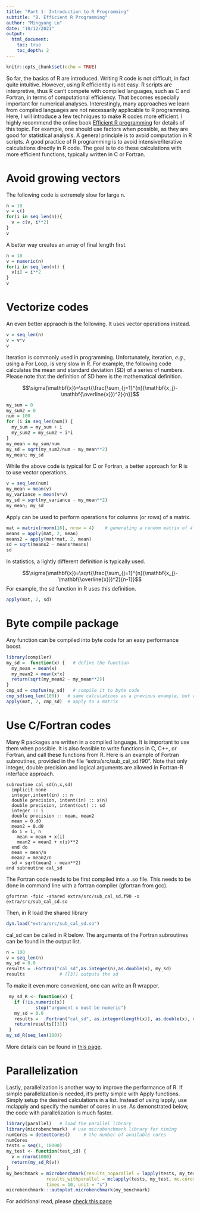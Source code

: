 ```yaml
---
title: "Part 1: Introduction to R Programming"
subtitle: "B. Efficient R Programming"
author: "Mingyang Lu"
date: "10/12/2021"
output: 
  html_document:
    toc: true
    toc_depth: 2
---
```


```r
knitr::opts_chunk$set(echo = TRUE)
```

So far, the basics of R are introduced. Writing R code is not difficult, in fact quite intuitive. However, using R efficiently is not easy. R scripts are interpretive, thus R can't compete with compiled languages, such as C and Fortran, in terms of computational efficiency. That becomes especially important for numerical analyses. Interestingly, many approaches we learn from compiled languages are not necessarily applicable to R programming. Here, I will introduce a few techniques to make R codes more efficient. I highly recommend the online book  [Efficient R programming](https://csgillespie.github.io/efficientR/) for details of this topic.
For example, one should use factors when possible, as they are good for statistical analysis. A general principle is to avoid computation in R scripts. A good practice of R programming is to avoid intensive/iterative calculations directly in R code. The goal is to do these calculations with more efficient functions, typically written in C or Fortran.

# Avoid growing vectors
The following code is extremely slow for large n.
```r
n = 10
v = c()
for(i in seq_len(n)){
  v = c(v, i**2)
}
v
```
A better way creates an array of final length first.
```r
n = 10
v = numeric(n)
for(i in seq_len(n)) {
  v[i] = i**2
}
v
```

# Vectorize codes
An even better appraoch is the following. It uses vector operations instead.
```r
v = seq_len(n)
v = v*v
v
```

Iteration is commonly used in programming. Unfortunately, iteration, *e.g.*, using a For Loop, is very slow in R. For example, the following code calculates the mean and standard deviation (SD) of a series of numbers. Please note that the definition of SD here is the mathematical definition.

$$\sigma(\mathbf{x})=\sqrt{\frac{\sum_{j=1}^{n}(\mathbf{x_j}-\mathbf{\overline{x}})^2}{n}}$$
``` r
my_sum = 0
my_sum2 = 0
num = 100
for (i in seq_len(num)) {
  my_sum = my_sum + i
  my_sum2 = my_sum2 + i*i
}
my_mean = my_sum/num
my_sd = sqrt(my_sum2/num - my_mean**2)
my_mean; my_sd
```
While the above code is typical for C or Fortran, a better approach for R is to use vector operations. 
```r
v = seq_len(num)
my_mean = mean(v)
my_variance = mean(v*v)
my_sd = sqrt(my_variance - my_mean**2)
my_mean; my_sd
```
Apply can be used to perform operations for columns (or rows) of a matrix.
```r
mat = matrix(rnorm(16), nrow = 4)    # generating a random matrix of 4 x 4
means = apply(mat, 2, mean)
means2 = apply(mat*mat, 2, mean)
sd = sqrt(means2 - means*means)
sd
```

In statistics, a lightly different definition is typically used.

$$\sigma(\mathbf{x})=\sqrt{\frac{\sum_{j=1}^{n}(\mathbf{x_j}-\mathbf{\overline{x}})^2}{n-1}}$$
For example, the sd function in R uses this definition.
```r
apply(mat, 2, sd)
```

# Byte compile package
Any function can be compiled into byte code for an easy performance boost.
```r
library(compiler)
my_sd =  function(x) {   # define the function
  my_mean = mean(x)
  my_mean2 = mean(x*x)
  return(sqrt(my_mean2 - my_mean**2))
}
cmp_sd = cmpfun(my_sd)   # compile it to byte code
cmp_sd(seq_len(100))   # same calculations as a previous example, but with compiled function
apply(mat, 2, cmp_sd)  # apply to a matrix 

```

# Use C/Fortran codes
Many R packages are written in a compiled language. It is important to use them when possible. It is also feasible to write functions in C, C++, or Fortran, and call these functions from R.
Here is an example of Fortran subroutines, provided in the file "extra/src/sub_cal_sd.f90". Note that only integer, double precision and logical arguments are allowed in Fortran-R interface approach. 
```
subroutine cal_sd(n,x,sd)
  implicit none
  integer,intent(in) :: n
  double precision, intent(in) :: x(n)
  double precision, intent(out) :: sd
  integer :: i
  double precision :: mean, mean2
  mean = 0.d0
  mean2 = 0.d0
  do i = 1, n
    mean = mean + x(i)
    mean2 = mean2 + x(i)**2
  end do
  mean = mean/n
  mean2 = mean2/n
  sd = sqrt(mean2 - mean**2)
end subroutine cal_sd
```
The Fortran code needs to be first compiled into a .so file. This needs to be done in command line with a fortran compiler (gfortran from gcc).
```
gfortran -fpic -shared extra/src/sub_cal_sd.f90 -o extra/src/sub_cal_sd.so
```
Then, in R load the shared library
```r
dyn.load("extra/src/sub_cal_sd.so")
```
cal_sd can be called in R below. The arguments of the Fortran subroutines can be found in the output list.
```r
n = 100
v = seq_len(n)
my_sd = 0.0
results = .Fortran("cal_sd",as.integer(n),as.double(v), my_sd)
results             # [[3]] outputs the sd 
```
To make it even more convenient, one can write an R wrapper.
``` r
 my_sd_R <- function(x) {
   if (!is.numeric(x))
           stop("argument x must be numeric")
   my_sd = 0.0
   results =  .Fortran("cal_sd", as.integer(length(x)), as.double(x), my_sd)
   return(results[[3]])
 }
my_sd_R(seq_len(100))
```
More details can be found in [this page](http://users.stat.umn.edu/~geyer/rc/).

# Parallelization
Lastly, parallelization is another way to improve the performance of R. If simple parallelization is needed, it's pretty simple with Apply functions. Simply setup the desired calculations in a list. Instead of using lapply, use mclapply and specify the number of cores in use. As demonstrated below, the code with parallelization is much faster.
```r
library(parallel)   # load the parallel library
library(microbenchmark)  # use microbenchmark library for timing
numCores = detectCores()     # the number of available cores 
numCores
tests = seq(1, 10000)
my_test <- function(test_id) {
  v = rnorm(1000)
  return(my_sd_R(v))
}
my_benchmark = microbenchmark(results_noparallel = lapply(tests, my_test),
               results_withparallel = mclapply(tests, my_test, mc.cores = numCores),
               times = 10, unit = "s")  
microbenchmark:::autoplot.microbenchmark(my_benchmark)
```

For additional read, please [check this page](https://nceas.github.io/oss-lessons/parallel-computing-in-r/parallel-computing-in-r.html)
